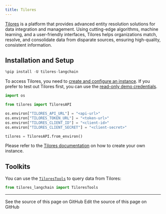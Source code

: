 ```yaml
---
title: Tilores
---
```


[Tilores](https://tilores.io) is a platform that provides advanced entity resolution solutions for data integration and management. Using cutting-edge algorithms, machine learning, and a user-friendly interfaces, Tilores helps organizations match, resolve, and consolidate data from disparate sources, ensuring high-quality, consistent information.

## Installation and Setup

```python
%pip install -U tilores-langchain
```

To access Tilores, you need to [create and configure an instance](https://app.tilores.io). If you prefer to test out Tilores first, you can use the [read-only demo credentials](https://github.com/tilotech/identity-rag-customer-insights-chatbot?tab=readme-ov-file#1-configure-customer-data-access).

```python
import os

from tilores import TiloresAPI

os.environ["TILORES_API_URL"] = "<api-url>"
os.environ["TILORES_TOKEN_URL"] = "<token-url>"
os.environ["TILORES_CLIENT_ID"] = "<client-id>"
os.environ["TILORES_CLIENT_SECRET"] = "<client-secret>"

tilores = TiloresAPI.from_environ()
```

Please refer to the [Tilores documentation](https://docs.tilotech.io/tilores/publicsaaswalkthrough/) on how to create your own instance.

## Toolkits

You can use the [`TiloresTools`](/oss/python/integrations/tools/tilores) to query data from Tilores:

```python
from tilores_langchain import TiloresTools
```

---

<CardGroup cols={2}>
  <Card title="View Source" icon="eye" href="https://github.com/langchain-ai/docs/blob/main/src/oss/python/integrations/providers/tilores.mdx">
    See the source of this page on GitHub
  </Card>
  <Card title="Edit Source" icon="pen-to-square" href="https://github.com/langchain-ai/docs/edit/main/src/oss/python/integrations/providers/tilores.mdx">
    Edit the source of this page on GitHub
  </Card>
</CardGroup>
